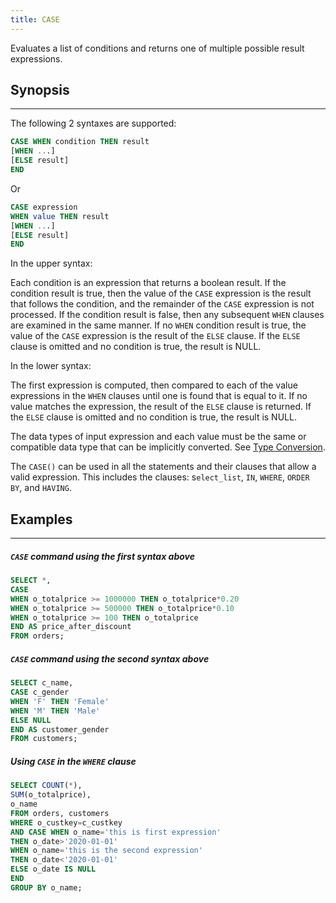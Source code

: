 ---
title: CASE
---

Evaluates a list of conditions and returns one of multiple possible result expressions.

## Synopsis
---

The following 2 syntaxes are supported:

```sql
CASE WHEN condition THEN result
[WHEN ...]
[ELSE result]
END
```

Or

```sql
CASE expression
WHEN value THEN result
[WHEN ...]
[ELSE result]
END
```


In the upper syntax:

Each condition is an expression that returns a boolean result. If the condition result is true, then the value of the `CASE` expression is the result that follows the condition, and the remainder of the `CASE` expression is not processed. If the condition result is false, then any subsequent `WHEN` clauses are examined in the same manner. If no `WHEN` condition result is true, the value of the `CASE` expression is the result of the `ELSE` clause. If the `ELSE` clause is omitted and no condition is true, the result is NULL.

In the lower syntax:

The first expression is computed, then compared to each of the value expressions in the `WHEN` clauses until one is found that is equal to it. If no value matches the expression, the result of the `ELSE` clause is returned. If the `ELSE` clause is omitted and no condition is true, the result is NULL.

The data types of input expression and each value must be the same or compatible data type that can be implicitly converted. See [Type Conversion](/sql/data-types/type-conversion).

The `CASE()` can be used in all the statements and their clauses that allow a valid expression. This includes the clauses: s`elect_list`, `IN`, `WHERE`, `ORDER BY`, and `HAVING`.

## Examples
---

##### `CASE` command using the first syntax above

```sql
SELECT *,
CASE
WHEN o_totalprice >= 1000000 THEN o_totalprice*0.20
WHEN o_totalprice >= 500000 THEN o_totalprice*0.10
WHEN o_totalprice >= 100 THEN o_totalprice
END AS price_after_discount
FROM orders;
```

##### `CASE` command using the second syntax above

```sql
SELECT c_name,
CASE c_gender
WHEN 'F' THEN 'Female'
WHEN 'M' THEN 'Male'
ELSE NULL
END AS customer_gender
FROM customers;
```

##### Using `CASE` in the `WHERE` clause

```sql
SELECT COUNT(*),
SUM(o_totalprice),
o_name
FROM orders, customers
WHERE o_custkey=c_custkey
AND CASE WHEN o_name='this is first expression'
THEN o_date>'2020-01-01'
WHEN o_name='this is the second expression'
THEN o_date<'2020-01-01'
ELSE o_date IS NULL
END
GROUP BY o_name;
```